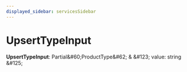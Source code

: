 ```yaml
---
displayed_sidebar: servicesSidebar
---
```



# UpsertTypeInput

 **UpsertTypeInput**: Partial\&#60;ProductType\&#62; & \&#123; value: string  \&#125;

